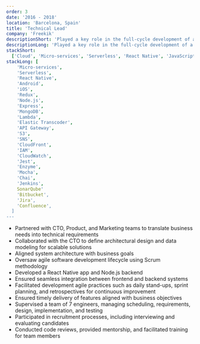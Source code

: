 ```yaml
---
order: 3
date: '2016 - 2018'
location: 'Barcelona, Spain'
title: 'Technical Lead'
company: 'Freekik'
descriptionShort: 'Played a key role in the full-cycle development of a Football Social Network, supporting the CTO in building the engineering team, defining the technical architecture, and collaborating with stakeholders'
descriptionLong: 'Played a key role in the full-cycle development of a Football Social Network mobile app, leveraging cloud technologies to create a scalable and robust platform. Supported the CTO in building the engineering team from the ground up, assisting with technical architecture and enabling the team to deliver a feature-rich experience for football enthusiasts'
stackShort:
  ['Cloud', 'Micro-services', 'Serverless', 'React Native', 'JavaScript', 'Node.js', 'Testing', 'CI/CD', 'Agile']
stackLong: [
    'Micro-services',
    'Serverless',
    'React Native',
    'Android',
    'iOS',
    'Redux',
    'Node.js',
    'Express',
    'MongoDB',
    'Lambda',
    'Elastic Transcoder',
    'API Gateway',
    'S3',
    'SNS',
    'CloudFront',
    'IAM',
    'CloudWatch',
    'Jest',
    'Enzyme',
    'Mocha',
    'Chai',
    'Jenkins',
    SonarQube'
    'Bitbucket',
    'Jira',
    'Confluence',
  ]
---
```



<p>
  <ul class="space-y-10">
    <li>
      <CircleCheckListItem>
        Partnered with CTO, Product, and Marketing teams to <span class="text-primary">translate business needs into technical requirements</span>
      </CircleCheckListItem>
    </li>
    <li>
      <CircleCheckListItem>
        Collaborated with the CTO to define <span class="text-primary">architectural design</span> and <span class="text-primary">data modeling</span> for scalable solutions
      </CircleCheckListItem>
    </li>
    <li>
      <CircleCheckListItem>
        Aligned <span class="text-primary">system architecture</span> with business goals
      </CircleCheckListItem>
    </li>
    <li>
      <CircleCheckListItem>
        <span class="text-primary">Oversaw agile software development</span> lifecycle using Scrum methodology
      </CircleCheckListItem>
    </li>
    <li>
      <CircleCheckListItem>
        <span class="text-primary">Developed</span> a React Native app and Node.js backend
      </CircleCheckListItem>
    </li>
    <li>
      <CircleCheckListItem>
        Ensured <span class="text-primary">seamless integration</span> between frontend and backend systems
      </CircleCheckListItem>
    </li>
    <li>
      <CircleCheckListItem>
        <span class="text-primary">Facilitated development agile practices</span> such as daily stand-ups, sprint planning, and retrospectives for continuous improvement
      </CircleCheckListItem>
    </li>
    <li>
      <CircleCheckListItem>
        <span class="text-primary">Ensured timely delivery</span> of features aligned with business objectives
      </CircleCheckListItem>
    </li>
    <li>
      <CircleCheckListItem>
        <span class="text-primary">Supervised a team of 7 engineers</span>, managing scheduling, requirements, design, implementation, and testing
      </CircleCheckListItem>
    </li>
    <li>
      <CircleCheckListItem>
        Participated in <span class="text-primary">recruitment processes</span>, including interviewing and evaluating candidates
      </CircleCheckListItem>
    </li>
    <li>
      <CircleCheckListItem>
        Conducted <span class="text-primary">code reviews</span>, provided <span class="text-primary">mentorship</span>, and facilitated training for team members
      </CircleCheckListItem>
    </li>
  </ul>
</p>

